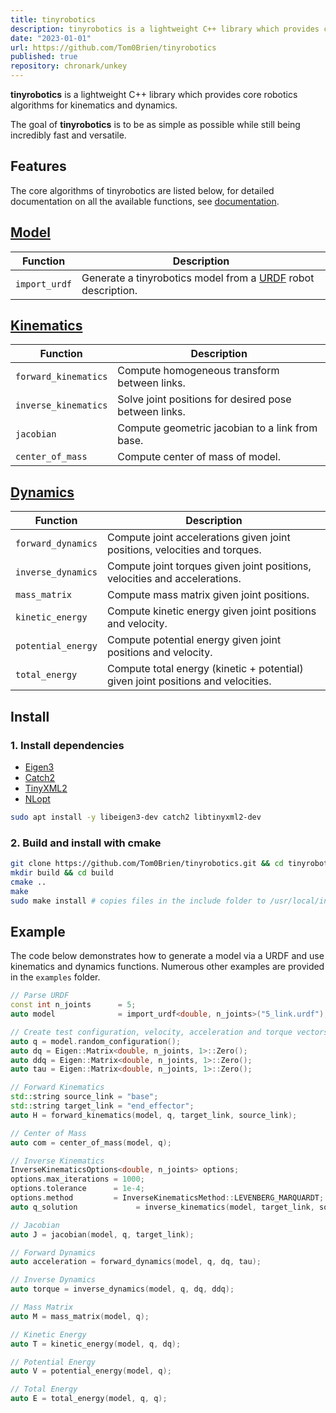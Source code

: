 ```yaml
---
title: tinyrobotics
description: tinyrobotics is a lightweight C++ library which provides core robotics algorithms for kinematics and dynamics.
date: "2023-01-01"
url: https://github.com/Tom0Brien/tinyrobotics
published: true
repository: chronark/unkey
---
```


**tinyrobotics** is a lightweight C++ library which provides core robotics algorithms for kinematics and dynamics.

The goal of **tinyrobotics** is to be as simple as possible while still being incredibly fast and versatile.

## Features

The core algorithms of tinyrobotics are listed below, for detailed documentation on all the available functions, see <a href="https://tom0brien.github.io/tinyrobotics">documentation</a>.

<h2>
  <a href="https://tom0brien.github.io/tinyrobotics/structtr_1_1model_1_1Model.html#details">
    Model
  </a>
</h2>

| Function      | Description                                                                              |
| ------------- | ---------------------------------------------------------------------------------------- |
| `import_urdf` | Generate a tinyrobotics model from a [URDF](http://wiki.ros.org/urdf) robot description. |

<h2>
  <a href="https://tom0brien.github.io/tinyrobotics/Kinematics_8hpp.html">
    Kinematics
  </a>
</h2>

| Function             | Description                                           |
| -------------------- | ----------------------------------------------------- |
| `forward_kinematics` | Compute homogeneous transform between links.          |
| `inverse_kinematics` | Solve joint positions for desired pose between links. |
| `jacobian`           | Compute geometric jacobian to a link from base.       |
| `center_of_mass`     | Compute center of mass of model.                      |

<h2>
  <a href="https://tom0brien.github.io/tinyrobotics/Dynamics_8hpp.html">
    Dynamics
  </a>
</h2>

| Function           | Description                                                                      |
| ------------------ | -------------------------------------------------------------------------------- |
| `forward_dynamics` | Compute joint accelerations given joint positions, velocities and torques.       |
| `inverse_dynamics` | Compute joint torques given joint positions, velocities and accelerations.       |
| `mass_matrix`      | Compute mass matrix given joint positions.                                       |
| `kinetic_energy`   | Compute kinetic energy given joint positions and velocity.                       |
| `potential_energy` | Compute potential energy given joint positions and velocity.                     |
| `total_energy`     | Compute total energy (kinetic + potential) given joint positions and velocities. |

## Install

### 1. Install dependencies

- [Eigen3](https://eigen.tuxfamily.org/index.php?title=Main_Page)
- [Catch2](https://github.com/catchorg/Catch2)
- [TinyXML2](https://github.com/leethomason/tinyxml2)
- [NLopt](https://github.com/stevengj/nlopt)

```bash
sudo apt install -y libeigen3-dev catch2 libtinyxml2-dev
```

### 2. Build and install with cmake

```bash
git clone https://github.com/Tom0Brien/tinyrobotics.git && cd tinyrobotics
mkdir build && cd build
cmake ..
make
sudo make install # copies files in the include folder to /usr/local/include*
```

## Example

The code below demonstrates how to generate a model via a URDF and use kinematics and dynamics functions.
Numerous other examples are provided in the `examples` folder.

```c++
// Parse URDF
const int n_joints      = 5;
auto model              = import_urdf<double, n_joints>("5_link.urdf");

// Create test configuration, velocity, acceleration and torque vectors
auto q = model.random_configuration();
auto dq = Eigen::Matrix<double, n_joints, 1>::Zero();
auto ddq = Eigen::Matrix<double, n_joints, 1>::Zero();
auto tau = Eigen::Matrix<double, n_joints, 1>::Zero();

// Forward Kinematics
std::string source_link = "base";
std::string target_link = "end_effector";
auto H = forward_kinematics(model, q, target_link, source_link);

// Center of Mass
auto com = center_of_mass(model, q);

// Inverse Kinematics
InverseKinematicsOptions<double, n_joints> options;
options.max_iterations = 1000;
options.tolerance      = 1e-4;
options.method         = InverseKinematicsMethod::LEVENBERG_MARQUARDT;
auto q_solution             = inverse_kinematics(model, target_link, source_link, H, q, options);

// Jacobian
auto J = jacobian(model, q, target_link);

// Forward Dynamics
auto acceleration = forward_dynamics(model, q, dq, tau);

// Inverse Dynamics
auto torque = inverse_dynamics(model, q, dq, ddq);

// Mass Matrix
auto M = mass_matrix(model, q);

// Kinetic Energy
auto T = kinetic_energy(model, q, dq);

// Potential Energy
auto V = potential_energy(model, q);

// Total Energy
auto E = total_energy(model, q, q);
```
